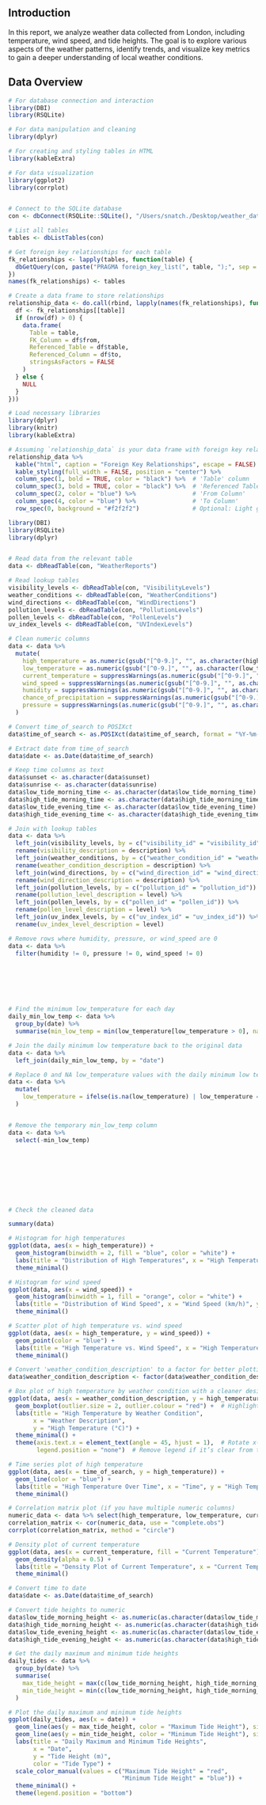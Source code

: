 
## Introduction

In this report, we analyze weather data collected from London, including temperature, wind speed, and tide heights. The goal is to explore various aspects of the weather patterns, identify trends, and visualize key metrics to gain a deeper understanding of local weather conditions.

## Data Overview

```r

# For database connection and interaction
library(DBI)
library(RSQLite)

# For data manipulation and cleaning
library(dplyr)

# For creating and styling tables in HTML
library(kableExtra)

# For data visualization
library(ggplot2)
library(corrplot)


# Connect to the SQLite database
con <- dbConnect(RSQLite::SQLite(), "/Users/snatch./Desktop/weather_data.db")

# List all tables
tables <- dbListTables(con)

# Get foreign key relationships for each table
fk_relationships <- lapply(tables, function(table) {
  dbGetQuery(con, paste("PRAGMA foreign_key_list(", table, ");", sep = ""))
})
names(fk_relationships) <- tables

# Create a data frame to store relationships
relationship_data <- do.call(rbind, lapply(names(fk_relationships), function(table) {
  df <- fk_relationships[[table]]
  if (nrow(df) > 0) {
    data.frame(
      Table = table,
      FK_Column = df$from,
      Referenced_Table = df$table,
      Referenced_Column = df$to,
      stringsAsFactors = FALSE
    )
  } else {
    NULL
  }
}))

# Load necessary libraries
library(dplyr)
library(knitr)
library(kableExtra)

# Assuming `relationship_data` is your data frame with foreign key relationships
relationship_data %>%
  kable("html", caption = "Foreign Key Relationships", escape = FALSE) %>%
  kable_styling(full_width = FALSE, position = "center") %>%
  column_spec(1, bold = TRUE, color = "black") %>%  # 'Table' column
  column_spec(3, bold = TRUE, color = "black") %>%  # 'Referenced Table' column
  column_spec(2, color = "blue") %>%                # 'From Column'
  column_spec(4, color = "blue") %>%                # 'To Column'
  row_spec(0, background = "#f2f2f2")               # Optional: Light grey background for header row
```


```r
library(DBI)
library(RSQLite)
library(dplyr)


# Read data from the relevant table
data <- dbReadTable(con, "WeatherReports")

# Read lookup tables
visibility_levels <- dbReadTable(con, "VisibilityLevels")
weather_conditions <- dbReadTable(con, "WeatherConditions")
wind_directions <- dbReadTable(con, "WindDirections")
pollution_levels <- dbReadTable(con, "PollutionLevels")
pollen_levels <- dbReadTable(con, "PollenLevels")
uv_index_levels <- dbReadTable(con, "UVIndexLevels")

# Clean numeric columns
data <- data %>%
  mutate(
    high_temperature = as.numeric(gsub("[^0-9.]", "", as.character(high_temperature))),
    low_temperature = as.numeric(gsub("[^0-9.]", "", as.character(low_temperature))),
    current_temperature = suppressWarnings(as.numeric(gsub("[^0-9.]", "", as.character(current_temperature)))),
    wind_speed = suppressWarnings(as.numeric(gsub("[^0-9.]", "", as.character(wind_speed)))),
    humidity = suppressWarnings(as.numeric(gsub("[^0-9.]", "", as.character(humidity)))),
    chance_of_precipitation = suppressWarnings(as.numeric(gsub("[^0-9.]", "", as.character(chance_of_precipitation)))),
    pressure = suppressWarnings(as.numeric(gsub("[^0-9.]", "", as.character(pressure))))
  )

# Convert time_of_search to POSIXct
data$time_of_search <- as.POSIXct(data$time_of_search, format = "%Y-%m-%d %H:%M")

# Extract date from time_of_search
data$date <- as.Date(data$time_of_search)

# Keep time columns as text
data$sunset <- as.character(data$sunset)
data$sunrise <- as.character(data$sunrise)
data$low_tide_morning_time <- as.character(data$low_tide_morning_time)
data$high_tide_morning_time <- as.character(data$high_tide_morning_time)
data$low_tide_evening_time <- as.character(data$low_tide_evening_time)
data$high_tide_evening_time <- as.character(data$high_tide_evening_time)

# Join with lookup tables
data <- data %>%
  left_join(visibility_levels, by = c("visibility_id" = "visibility_id")) %>%
  rename(visibility_description = description) %>%
  left_join(weather_conditions, by = c("weather_condition_id" = "weather_condition_id")) %>%
  rename(weather_condition_description = description) %>%
  left_join(wind_directions, by = c("wind_direction_id" = "wind_direction_id")) %>%
  rename(wind_direction_description = description) %>%
  left_join(pollution_levels, by = c("pollution_id" = "pollution_id")) %>%
  rename(pollution_level_description = level) %>%
  left_join(pollen_levels, by = c("pollen_id" = "pollen_id")) %>%
  rename(pollen_level_description = level) %>%
  left_join(uv_index_levels, by = c("uv_index_id" = "uv_index_id")) %>%
  rename(uv_index_level_description = level)

# Remove rows where humidity, pressure, or wind_speed are 0
data <- data %>%
  filter(humidity != 0, pressure != 0, wind_speed != 0)







# Find the minimum low_temperature for each day
daily_min_low_temp <- data %>%
  group_by(date) %>%
  summarise(min_low_temp = min(low_temperature[low_temperature > 0], na.rm = TRUE))

# Join the daily minimum low temperature back to the original data
data <- data %>%
  left_join(daily_min_low_temp, by = "date")

# Replace 0 and NA low_temperature values with the daily minimum low temperature
data <- data %>%
  mutate(
    low_temperature = ifelse(is.na(low_temperature) | low_temperature == 0, min_low_temp, low_temperature)
  )


# Remove the temporary min_low_temp column
data <- data %>%
  select(-min_low_temp)









# Check the cleaned data

summary(data)
```




```r
# Histogram for high temperatures
ggplot(data, aes(x = high_temperature)) + 
  geom_histogram(binwidth = 2, fill = "blue", color = "white") +
  labs(title = "Distribution of High Temperatures", x = "High Temperature (°C)", y = "Frequency") +
  theme_minimal()
```






```r
# Histogram for wind speed
ggplot(data, aes(x = wind_speed)) + 
  geom_histogram(binwidth = 1, fill = "orange", color = "white") +
  labs(title = "Distribution of Wind Speed", x = "Wind Speed (km/h)", y = "Frequency") +
  theme_minimal()
```


```r
# Scatter plot of high temperature vs. wind speed
ggplot(data, aes(x = high_temperature, y = wind_speed)) +
  geom_point(color = "blue") +
  labs(title = "High Temperature vs. Wind Speed", x = "High Temperature (°C)", y = "Wind Speed (km/h)") +
  theme_minimal()
```


```r
# Convert 'weather_condition_description' to a factor for better plotting
data$weather_condition_description <- factor(data$weather_condition_description)

# Box plot of high temperature by weather condition with a cleaner design
ggplot(data, aes(x = weather_condition_description, y = high_temperature, fill = weather_condition_description)) +
  geom_boxplot(outlier.size = 2, outlier.colour = "red") +  # Highlight outliers
  labs(title = "High Temperature by Weather Condition",
       x = "Weather Description",
       y = "High Temperature (°C)") +
  theme_minimal() +
  theme(axis.text.x = element_text(angle = 45, hjust = 1),  # Rotate x-axis labels for better readability
        legend.position = "none")  # Remove legend if it’s clear from the plot
```



```r
# Time series plot of high temperature
ggplot(data, aes(x = time_of_search, y = high_temperature)) +
  geom_line(color = "blue") +
  labs(title = "High Temperature Over Time", x = "Time", y = "High Temperature (°C)") +
  theme_minimal()
```






```r
# Correlation matrix plot (if you have multiple numeric columns)
numeric_data <- data %>% select(high_temperature, low_temperature, current_temperature, wind_speed, humidity, pressure)
correlation_matrix <- cor(numeric_data, use = "complete.obs")
corrplot(correlation_matrix, method = "circle")
```






```r
# Density plot of current temperature
ggplot(data, aes(x = current_temperature, fill = "Current Temperature")) +
  geom_density(alpha = 0.5) +
  labs(title = "Density Plot of Current Temperature", x = "Current Temperature (°C)", y = "Density") +
  theme_minimal()
```





```r
# Convert time to date
data$date <- as.Date(data$time_of_search)

# Convert tide heights to numeric
data$low_tide_morning_height <- as.numeric(as.character(data$low_tide_morning_height))
data$high_tide_morning_height <- as.numeric(as.character(data$high_tide_morning_height))
data$low_tide_evening_height <- as.numeric(as.character(data$low_tide_evening_height))
data$high_tide_evening_height <- as.numeric(as.character(data$high_tide_evening_height))

# Get the daily maximum and minimum tide heights
daily_tides <- data %>%
  group_by(date) %>%
  summarise(
    max_tide_height = max(c(low_tide_morning_height, high_tide_morning_height, low_tide_evening_height, high_tide_evening_height), na.rm = TRUE),
    min_tide_height = min(c(low_tide_morning_height, high_tide_morning_height, low_tide_evening_height, high_tide_evening_height), na.rm = TRUE)
  )

# Plot the daily maximum and minimum tide heights
ggplot(daily_tides, aes(x = date)) +
  geom_line(aes(y = max_tide_height, color = "Maximum Tide Height"), size = 1) +
  geom_line(aes(y = min_tide_height, color = "Minimum Tide Height"), size = 1) +
  labs(title = "Daily Maximum and Minimum Tide Heights",
       x = "Date",
       y = "Tide Height (m)",
       color = "Tide Type") +
  scale_color_manual(values = c("Maximum Tide Height" = "red", 
                                "Minimum Tide Height" = "blue")) +
  theme_minimal() +
  theme(legend.position = "bottom")
```
